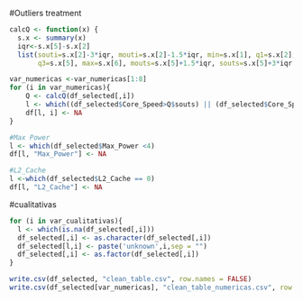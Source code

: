 


#Outliers treatment
```{r}
calcQ <- function(x) {
  s.x <- summary(x)
  iqr<-s.x[5]-s.x[2]
  list(souti=s.x[2]-3*iqr, mouti=s.x[2]-1.5*iqr, min=s.x[1], q1=s.x[2], q2=s.x[3], 
       q3=s.x[5], max=s.x[6], mouts=s.x[5]+1.5*iqr, souts=s.x[5]+3*iqr ) }

```

```{r}

var_numericas <-var_numericas[1:8]
for (i in var_numericas){
    Q <- calcQ(df_selected[,i])
    l <- which((df_selected$Core_Speed>Q$souts) || (df_selected$Core_Speed<Q$souti) || (df_selected$Core_Speed<0))
    df[l, i] <- NA
}
```

```{r}
#Max Power 
l <- which(df_selected$Max_Power <4)
df[l, "Max_Power"] <- NA

#L2_Cache
l <-which(df_selected$L2_Cache == 0)
df[l, "L2_Cache"] <- NA 
```
#cualitativas

```{r}
for (i in var_cualitativas){
  l <- which(is.na(df_selected[,i]))
  df_selected[,i] <- as.character(df_selected[,i])
  df_selected[l,i] <- paste('unknown',i,sep = "")
  df_selected[,i] <- as.factor(df_selected[,i])
}
```

```{r}
write.csv(df_selected, "clean_table.csv", row.names = FALSE)
write.csv(df_selected[var_numericas], "clean_table_numericas.csv", row.names = FALSE)
```
